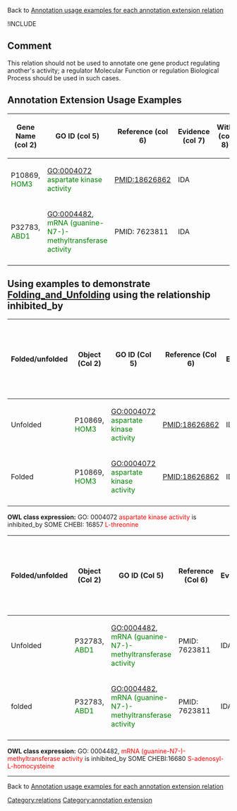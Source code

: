 Back to [http://wiki.geneontology.org/index.php/Annotation_usage_examples_for_each_annotation_extension_relation  Annotation usage examples for each annotation extension relation]

!INCLUDE

==Comment==

This relation should not be used to annotate one gene product regulating another's activity; a regulator Molecular Function or regulation Biological Process should be used in such cases.

==Annotation Extension Usage Examples==
{| class="wikitable" border="1"
|-
! Gene Name (col 2)
! GO ID (col 5)
! Reference (col 6)
! Evidence (col 7)
! With (col 8)
! Annotation Extension (col 16)
|-
|P10869, <font color = "green">HOM3</font>
| GO:0004072 <font color = "green">aspartate kinase activity</font>
| PMID:18626862
| IDA
| 
|inhibited_by: CHEBI:16857<font color = "green">L-threonine </font>
|-
|P32783, <font color = "green">ABD1</font>
|GO:0004482, <font color = "green">mRNA (guanine-N7-)-methyltransferase activity</font>
|PMID: 7623811
|IDA
|
|inhibited_by: CHEBI:16680 <font color = "green">S-adenosyl-L-homocysteine</font>
|-
|}

== Using examples to demonstrate [[Folding_and_Unfolding]] using the relationship inhibited_by ==


{| class="wikitable" border="1"
! Folded/unfolded
!Object (Col 2)
!GO ID (Col 5)
!Reference (Col 6)
!Evidence
!Extension (Col 16)
!Parent terms for new folded GO term
|-
| Unfolded
| P10869, <font color = "green">HOM3</font>
| GO:0004072 <font color = "green">aspartate kinase activity</font>
| PMID:18626862
| IDA
| inhibited_by: CHEBI:16857<font color = "green">L-threonine </font>
|
|-
| Folded
| P10869, <font color = "green">HOM3</font>
| GO:0004072 <font color = "green">aspartate kinase activity</font>
| PMID:18626862
| IDA
|
| <span style="color:red">No new GO term created</span>
|-
|}

'''OWL class expression:''' GO: 0004072 <font color = "red">aspartate kinase activity</font> is inhibited_by SOME CHEBI: 16857 <font color = "red">L-threonine </font>


{| class="wikitable" border="1"
! Folded/unfolded
!Object (Col 2)
!GO ID (Col 5)
!Reference (Col 6)
!Evidence
!Extension (Col 16)
!Parent terms for new folded GO term
|-
| Unfolded
| P32783, <font color = "green">ABD1</font>
| GO:0004482, <font color = "green">mRNA (guanine-N7-)-methyltransferase activity</font>
| PMID: 7623811
| IDA
| inhibited_by: CHEBI:16680 <font color = "green">S-adenosyl-L-homocysteine</font>
|
|-
| folded
| P32783, <font color = "green">ABD1</font>
| GO:0004482, <font color = "green">mRNA (guanine-N7-)-methyltransferase activity</font>
| PMID: 7623811
| IDA
|
| <span style="color:red">No new GO term created</span>
|-
|}

'''OWL class expression:''' GO: 0004482, <font color = "red">mRNA (guanine-N7-)-methyltransferase activity</font> is inhibited_by SOME CHEBI:16680 <font color = "red">S-adenosyl-L-homocysteine</font>

----
Back to [http://wiki.geneontology.org/index.php/Annotation_usage_examples_for_each_annotation_extension_relation  Annotation usage examples for each annotation extension relation]

[[Category:relations]]
[[Category:annotation extension]]